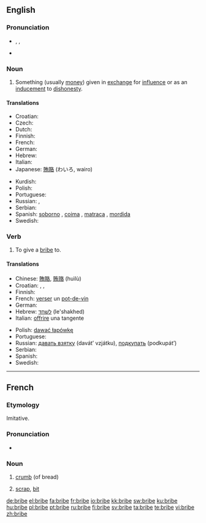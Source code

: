 ==English==

===Pronunciation===
* {{enPR|brīb}}, {{IPA|/braɪb/}}, {{SAMPA|/braIb/}}
* {{rhymes|aɪb}}
{{rfap}}

===Noun===
{{en-noun}}

# Something (usually [[money]]) given in [[exchange]] for [[influence]] or as an [[inducement]] to [[dishonesty]].

====Translations====
{{trans-top|inducement to dishonesty}}
* Croatian: {{t-|hr|mito|n|alt=míto}}
* Czech: {{t-|cs|úplatek|m}}
* Dutch: {{t+|nl|steekpenning}}
* Finnish: {{t+|fi|lahjus}}
* French: {{t+|fr|pot-de-vin|m}}
* German: {{t-|de|Bestechungsgeld|n}}
* Hebrew: {{t-|he|שוחד|m|tr=shokhad|sc=Hebr}}
* Italian: {{t+|it|tangente|f}}
* Japanese: [[賄賂]] (わいろ, wairo)
{{trans-mid}}
* Kurdish: {{KUchar|[[به‌رتیل]]}}
* Polish: {{t+|pl|łapówka|f}}
* Portuguese: {{t+|pt|suborno|m}}
* Russian: {{t+|ru|взятка|f|tr=vzjátka|sc=Cyrl}}, {{t+|ru|подкуп|m|tr=pódkup|sc=Cyrl}}
* Serbian: {{t-|sr|mito|n}}
* Spanish: [[soborno]] {{m}},  [[coima]] {{f}} {{italbrac|Argentina|colloquial}}, [[matraca]] {{f}}  {{italbrac|Venezuela|colloquial}}, [[mordida]] {{f}}  {{italbrac|Mexico|colloquial}}
* Swedish: {{t+|sv|muta|c}}
{{trans-bottom}}

===Verb===
{{en-verb|brib|ing}}

# {{transitive}} To give a [[bribe#Noun|bribe]] to.

====Translations====
{{trans-top|to give a bribe}}
* Chinese: [[賄賂]], [[贿赂]] (huìlù)
* Croatian: {{t|hr|mititi|alt=mítiti}}, {{t-|hr|potkupiti|alt=potkúpiti}}, {{t|hr|potplatiti|alt=potplátiti}}
* Finnish: {{t+|fi|lahjoa}}
* French: [[verser]] un [[pot-de-vin]]
* German: {{t+|de|bestechen}}
* Hebrew: [[לשחד]] (le'shakhed)
* Italian: [[offrire]] una tangente
{{trans-mid}}
* Polish: [[dawać łapówkę]]
* Portuguese: {{t+|pt|subornar}}
* Russian: [[давать взятку]] (davát’ vzjátku), [[подкупать]] (podkupát’)
* Serbian: {{t-|sr|мито|tr=mito|sc=Cyrl}}
* Spanish: {{t-|es|sobornar}}
* Swedish: {{t+|sv|muta}}
{{trans-bottom}}

----

==French==

===Etymology===
Imitative.

===Pronunciation===
* {{IPA|/bʁib/|lang=fr}}

===Noun===
{{fr-noun|f}}

# {{obsolete|lang=fr}} [[crumb]] (of bread)
# [[scrap]], [[bit]]

[[de:bribe]]
[[el:bribe]]
[[fa:bribe]]
[[fr:bribe]]
[[io:bribe]]
[[kk:bribe]]
[[sw:bribe]]
[[ku:bribe]]
[[hu:bribe]]
[[pl:bribe]]
[[pt:bribe]]
[[ru:bribe]]
[[fi:bribe]]
[[sv:bribe]]
[[ta:bribe]]
[[te:bribe]]
[[vi:bribe]]
[[zh:bribe]]